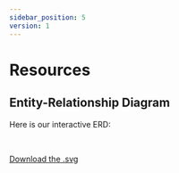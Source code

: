 ```yaml
---
sidebar_position: 5
version: 1
---
```



# Resources

##  Entity-Relationship Diagram

Here is our interactive ERD:

<InteractiveSVG />

<br />

[Download the .svg](https://github.com/apache/superset/tree/master/docs/static/img/erd.svg)
